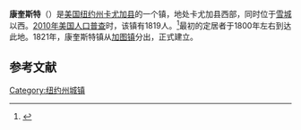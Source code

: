 {{Infobox settlement
|official_name            = 康奎斯特
|settlement_type          = 镇
|nickname                 = 
|motto                    =

<!-- Images -->
|image_skyline            = 
|imagesize                = 
|image_caption            = 
|image_flag               = 
|image_seal               =

<!-- Maps -->
|pushpin_map              = New York
|pushpin_label            = 康奎斯特
|pushpin_label_position   = left <!-- the position of the pushpin label: left, right, top, bottom, none -->
|pushpin_map_caption      =
|pushpin_mapsize          =
|image_map                = 
|mapsize                  = 
|map_caption              = 
|image_map1               = 
|mapsize1                 = 
|map_caption1             =

<!-- Location -->
|coordinates_region       = US-NY
|subdivision_type         = [[国家|国家]]
|subdivision_name         = [[美国|美国]]
|subdivision_type1        = [[美国行政区划|州]]
|subdivision_name1        = [[纽约州|纽约州]]
|subdivision_type2        = [[纽约州行政区划|县]]
|subdivision_name2        = [[卡尤加县_(纽约州)|卡尤加县]]
|government_footnotes     = 
|government_type          =
|established_title        = 
|established_date         =

<!-- Area -->
|unit_pref                = Imperial
|area_footnotes           = 
|area_magnitude           = 
|area_total_km2           = 94.1
|area_land_km2            = 91.2
|area_water_km2           = 2.8
|area_total_sq_mi         = 
|area_land_sq_mi          = 
|area_water_sq_mi         = 

<!-- Population -->
|population_as_of         = [[2010年美国人口普查|2010]]
|population_footnotes     = 
|population_total         = 1819
|population_density_km2   = 19.9
|population_density_sq_mi = 

<!-- General information -->
|timezone                 = [[美国东部时间|EST]]
|utc_offset               = -5
|timezone_DST             = EDT
|utc_offset_DST           = -4
|elevation_footnotes      = 
|elevation_m              = 128
|elevation_ft             = 420
|latd = 43 |latm = 6 |lats = 32 |latNS = N
|longd = 76 |longm = 39 |longs = 13 |longEW = W

<!-- Area/postal codes & others -->
|postal_code_type         = [[美国邮政编码|邮政编码]]
|postal_code              = 13140
|area_code                = [[美国电话区号315|315]]
|website                  = {{URL|www.cayugacounty.us/conquest}}
|footnotes                = 
}}
'''康奎斯特'''（{{lang-en|Conquest}}）是[[美国|美国]][[纽约州|纽约州]][[卡尤加县_(纽约州)|卡尤加县]]的一个镇，地处卡尤加县西部，同时位于[[雪城|雪城]]以西。[[2010年美国人口普查|2010年美国人口普查]]时，该镇有1819人。<ref name>{{cite web|url=http://factfinder2.census.gov|publisher=[[United_States_Census_Bureau|United States Census Bureau]]|title=American FactFinder|accessdate=2020-10-09|archive-date=2013-09-11|archive-url=https://web.archive.org/web/20130911234518/http://factfinder2.census.gov/|dead-url=no}}</ref>最初的定居者于1800年左右到达此地。1821年，康奎斯特镇从[[加图_(纽约州)|加图镇]]分出，正式建立。

== 参考文献 ==
{{reflist}}

{{NY-stub}}
[[Category:纽约州城镇|Category:纽约州城镇]]